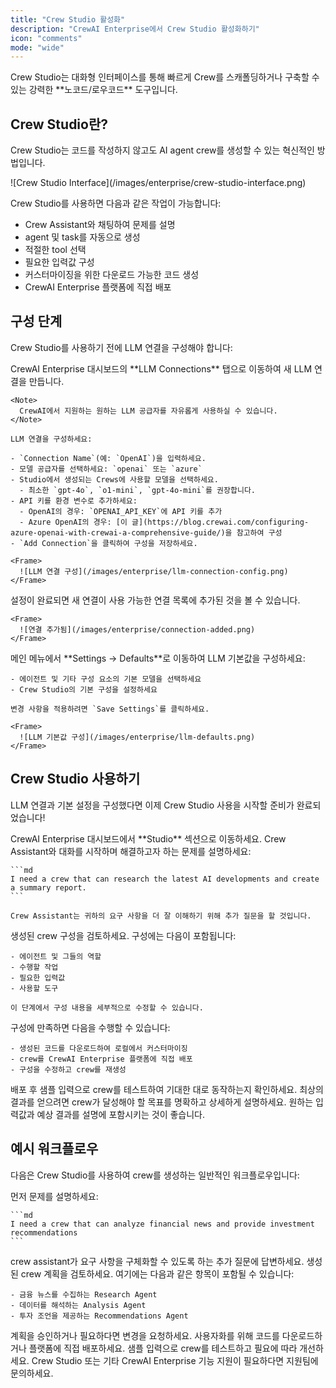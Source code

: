 ```yaml
---
title: "Crew Studio 활성화"
description: "CrewAI Enterprise에서 Crew Studio 활성화하기"
icon: "comments"
mode: "wide"
---
```


<Tip>
Crew Studio는 대화형 인터페이스를 통해 빠르게 Crew를 스캐폴딩하거나 구축할 수 있는 강력한 **노코드/로우코드** 도구입니다.
</Tip>

## Crew Studio란?

Crew Studio는 코드를 작성하지 않고도 AI agent crew를 생성할 수 있는 혁신적인 방법입니다.

<Frame>
  ![Crew Studio Interface](/images/enterprise/crew-studio-interface.png)
</Frame>

Crew Studio를 사용하면 다음과 같은 작업이 가능합니다:

- Crew Assistant와 채팅하여 문제를 설명
- agent 및 task를 자동으로 생성
- 적절한 tool 선택
- 필요한 입력값 구성
- 커스터마이징을 위한 다운로드 가능한 코드 생성
- CrewAI Enterprise 플랫폼에 직접 배포

## 구성 단계

Crew Studio를 사용하기 전에 LLM 연결을 구성해야 합니다:

<Steps>
  <Step title="LLM 연결 설정">
    CrewAI Enterprise 대시보드의 **LLM Connections** 탭으로 이동하여 새 LLM 연결을 만듭니다.

    <Note>
      CrewAI에서 지원하는 원하는 LLM 공급자를 자유롭게 사용하실 수 있습니다.
    </Note>
    
    LLM 연결을 구성하세요:
    
    - `Connection Name`(예: `OpenAI`)을 입력하세요.
    - 모델 공급자를 선택하세요: `openai` 또는 `azure`
    - Studio에서 생성되는 Crews에 사용할 모델을 선택하세요.
      - 최소한 `gpt-4o`, `o1-mini`, `gpt-4o-mini`를 권장합니다.
    - API 키를 환경 변수로 추가하세요:
      - OpenAI의 경우: `OPENAI_API_KEY`에 API 키를 추가
      - Azure OpenAI의 경우: [이 글](https://blog.crewai.com/configuring-azure-openai-with-crewai-a-comprehensive-guide/)을 참고하여 구성
    - `Add Connection`을 클릭하여 구성을 저장하세요.
    
    <Frame>
      ![LLM 연결 구성](/images/enterprise/llm-connection-config.png)
    </Frame>
  </Step>
  
  <Step title="연결 추가 확인">
    설정이 완료되면 새 연결이 사용 가능한 연결 목록에 추가된 것을 볼 수 있습니다.
    
    <Frame>
      ![연결 추가됨](/images/enterprise/connection-added.png)
    </Frame>
  </Step>
  
  <Step title="LLM 기본값 구성">
    메인 메뉴에서 **Settings → Defaults**로 이동하여 LLM 기본값을 구성하세요:
    
    - 에이전트 및 기타 구성 요소의 기본 모델을 선택하세요
    - Crew Studio의 기본 구성을 설정하세요
    
    변경 사항을 적용하려면 `Save Settings`를 클릭하세요.
    
    <Frame>
      ![LLM 기본값 구성](/images/enterprise/llm-defaults.png)
    </Frame>
  </Step>
</Steps>

## Crew Studio 사용하기

LLM 연결과 기본 설정을 구성했다면 이제 Crew Studio 사용을 시작할 준비가 완료되었습니다!

<Steps>
  <Step title="Studio 접속">
    CrewAI Enterprise 대시보드에서 **Studio** 섹션으로 이동하세요.
  </Step>
  
  <Step title="대화 시작">
    Crew Assistant와 대화를 시작하며 해결하고자 하는 문제를 설명하세요:
    
    ```md
    I need a crew that can research the latest AI developments and create a summary report.
    ```
    
    Crew Assistant는 귀하의 요구 사항을 더 잘 이해하기 위해 추가 질문을 할 것입니다.
  </Step>
  
  <Step title="생성된 crew 검토">
    생성된 crew 구성을 검토하세요. 구성에는 다음이 포함됩니다:
    
    - 에이전트 및 그들의 역할
    - 수행할 작업
    - 필요한 입력값
    - 사용할 도구
    
    이 단계에서 구성 내용을 세부적으로 수정할 수 있습니다.
  </Step>
  
  <Step title="배포 또는 다운로드">
    구성에 만족하면 다음을 수행할 수 있습니다:
    
    - 생성된 코드를 다운로드하여 로컬에서 커스터마이징
    - crew를 CrewAI Enterprise 플랫폼에 직접 배포
    - 구성을 수정하고 crew를 재생성
  </Step>
  
  <Step title="crew 테스트">
    배포 후 샘플 입력으로 crew를 테스트하여 기대한 대로 동작하는지 확인하세요.
  </Step>
</Steps>

<Tip>
최상의 결과를 얻으려면 crew가 달성해야 할 목표를 명확하고 상세하게 설명하세요. 원하는 입력값과 예상 결과를 설명에 포함시키는 것이 좋습니다.
</Tip>

## 예시 워크플로우

다음은 Crew Studio를 사용하여 crew를 생성하는 일반적인 워크플로우입니다:

<Steps>
  <Step title="문제 설명하기">
    먼저 문제를 설명하세요:
    
    ```md
    I need a crew that can analyze financial news and provide investment recommendations
    ```
  </Step>
  
  <Step title="질문에 답하기">
    crew assistant가 요구 사항을 구체화할 수 있도록 하는 추가 질문에 답변하세요.
  </Step>
  
  <Step title="계획 검토하기">
    생성된 crew 계획을 검토하세요. 여기에는 다음과 같은 항목이 포함될 수 있습니다:
    
    - 금융 뉴스를 수집하는 Research Agent
    - 데이터를 해석하는 Analysis Agent
    - 투자 조언을 제공하는 Recommendations Agent
  </Step>
  
  <Step title="승인 또는 수정">
    계획을 승인하거나 필요하다면 변경을 요청하세요.
  </Step>
  
  <Step title="다운로드 또는 배포">
    사용자화를 위해 코드를 다운로드하거나 플랫폼에 직접 배포하세요.
  </Step>
  
  <Step title="테스트 및 개선">
    샘플 입력으로 crew를 테스트하고 필요에 따라 개선하세요.
  </Step>
</Steps>

<Card title="도움이 필요하세요?" icon="headset" href="mailto:support@crewai.com">
  Crew Studio 또는 기타 CrewAI Enterprise 기능 지원이 필요하다면 지원팀에 문의하세요.
</Card>